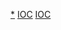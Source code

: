 {{flag|IOC}}<noinclude>
[[Category:国际奥林匹克委员会|*]]
[[Category:国际组织标示模板|IOC]]
[[Category:体育组织标示模板|IOC]]
</noinclude>